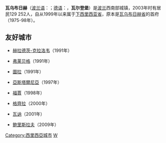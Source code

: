 {{Infobox Polska
|name=瓦烏布日赫
|格言=
|省=[[下西里西亚省|下西里西亚省]]
|議會=
|市長=Roman Szełemej
|面積=84.79
|人口=114568
|population_as_of=2016-12-31
|市區=
|密度=
|成立日期=9世紀
|成為城市日期=早於1426年
|latd=50 |latm=46 |longd=16 |longm=17
|電話區號=
|汽車牌號=DB
|友好城市=
|website=http://www.um.walbrzych.pl/
|image_map=
|市旗圖像=POL Wałbrzych flag.svg
|市徽圖像=POL Wałbrzych COA.svg
|colour_scheme=background:#cccccc;
}}

'''瓦乌布日赫'''（[[波兰语|波兰语]]：{{lang|pl|Wałbrzych}}；[[德语|德语]]：''{{lang|de|Waldenburg}}''，'''瓦尔登堡'''）是[[波兰|波兰]]西南部城镇，2003年时有居民129 252人，自从1999年以来属于[[下西里西亚省|下西里西亚省]]，原本是[[瓦乌布日赫省|瓦乌布日赫省]]的首府（1975-98年）。

== 友好城市 ==
* {{CZE}}[[赫拉德茨-克拉洛韦|赫拉德茨-克拉洛韦]]（1991年）
* {{DEU}}[[弗莱贝格_(萨克森)|弗莱贝格]]（1991年）
* {{RUS}}[[圖拉_(圖拉州)|圖拉]]（1991年）
* {{POL}}[[亞斯塔爾尼亞|亞斯塔爾尼亞]]（1997年）
* {{ITA}}[[福賈|福賈]]（1998年）
* {{MLT}}[[格齊拉|格齊拉]]（2000年）
* {{FRA}}[[瓦讷|瓦讷]]（2001年）
* {{UKR}}[[鲍里斯拉夫|鲍里斯拉夫]]（2009年）

{{Authority control}}
{{poland-stub}}

[[Category:西里西亞城市|Category:西里西亞城市]]
[[Category:波兰城市|W]]